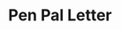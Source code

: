 ---
title: "Pen Pal Letter"
subtitle: ""
creator: ""
categories: ["art"]
featuredImage: "../src/assets/images/item/art/DSC02807.png"
views: ["../src/assets/images/item/art/DSC02807.png","../src/assets/images/item/art/DSC02808.png"]
nextItem: []
---
